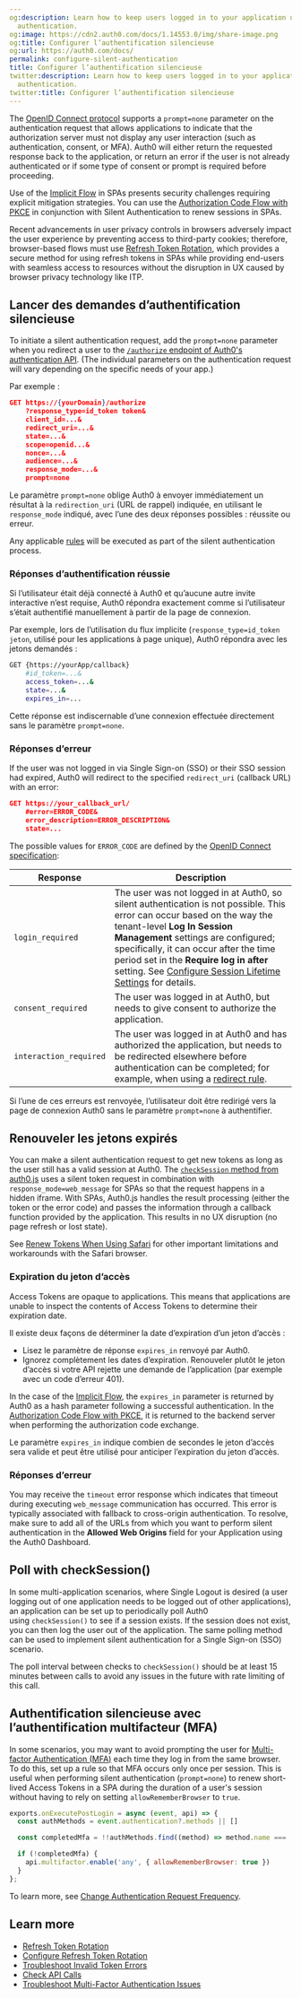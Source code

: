 ```yaml
---
og:description: Learn how to keep users logged in to your application using silent
  authentication.
og:image: https://cdn2.auth0.com/docs/1.14553.0/img/share-image.png
og:title: Configurer l’authentification silencieuse
og:url: https://auth0.com/docs/
permalink: configure-silent-authentication
title: Configurer l’authentification silencieuse
twitter:description: Learn how to keep users logged in to your application using silent
  authentication.
twitter:title: Configurer l’authentification silencieuse
---
```


The [OpenID Connect protocol](/docs/authenticate/protocols/openid-connect-protocol) supports a `prompt=none` parameter on the authentication request that allows applications to indicate that the <Tooltip tip="Authorization Server: Centralized server that contributes to defining the boundaries of a user’s access. For example, your authorization server can control the data, tasks, and features available to a user." cta="View Glossary" href="/docs/glossary?term=authorization+server">authorization server</Tooltip> must not display any user interaction (such as authentication, consent, or <Tooltip tip="Authorization Server: Centralized server that contributes to defining the boundaries of a user’s access. For example, your authorization server can control the data, tasks, and features available to a user." cta="View Glossary" href="/docs/glossary?term=MFA">MFA</Tooltip>). Auth0 will either return the requested response back to the application, or return an error if the user is not already authenticated or if some type of consent or prompt is required before proceeding.

Use of the [Implicit Flow](/docs/get-started/authentication-and-authorization-flow/implicit-flow-with-form-post) in SPAs presents security challenges requiring explicit mitigation strategies. You can use the [Authorization Code Flow with PKCE](/docs/get-started/authentication-and-authorization-flow/authorization-code-flow-with-pkce) in conjunction with Silent Authentication to renew sessions in SPAs.

<Callout icon="file-lines" color="#0EA5E9" iconType="regular">

Recent advancements in user privacy controls in browsers adversely impact the user experience by preventing access to third-party cookies; therefore, browser-based flows must use [Refresh Token Rotation](/docs/secure/tokens/refresh-tokens/refresh-token-rotation), which provides a secure method for using refresh tokens in SPAs while providing end-users with seamless access to resources without the disruption in UX caused by browser privacy technology like ITP.

</Callout>

## Lancer des demandes d’authentification silencieuse

To initiate a silent authentication request, add the `prompt=none` parameter when you redirect a user to the [`/authorize` endpoint of Auth0's authentication API](https://auth0.com/docs/api/authentication#authorize-application). (The individual parameters on the authentication request will vary depending on the specific needs of your app.)

Par exemple :

```json lines
GET https://{yourDomain}/authorize
    ?response_type=id_token token&
    client_id=...&
    redirect_uri=...&
    state=...&
    scope=openid...&
    nonce=...&
    audience=...&
    response_mode=...&
    prompt=none
```






Le paramètre `prompt=none` oblige Auth0 à envoyer immédiatement un résultat à la `redirection_uri` (URL de rappel) indiquée, en utilisant le `response_mode` indiqué, avec l’une des deux réponses possibles : réussite ou erreur.

<Callout icon="file-lines" color="#0EA5E9" iconType="regular">

Any applicable [rules](/docs/customize/rules) will be executed as part of the silent authentication process.

</Callout>

### Réponses d’authentification réussie

Si l’utilisateur était déjà connecté à Auth0 et qu’aucune autre invite interactive n’est requise, Auth0 répondra exactement comme si l’utilisateur s’était authentifié manuellement à partir de la page de connexion.

Par exemple, lors de l’utilisation du flux implicite (`response_type=id_token jeton`, utilisé pour les applications à page unique), Auth0 répondra avec les jetons demandés :

```bash cURL lines
GET {https://yourApp/callback}
    #id_token=...&
    access_token=...&
    state=...&
    expires_in=...
```






Cette réponse est indiscernable d’une connexion effectuée directement sans le paramètre `prompt=none`.

### Réponses d’erreur

If the user was not logged in via <Tooltip tip="Single Sign-On (SSO): Service that, after a user logs into one applicaton, automatically logs that user in to other applications." cta="View Glossary" href="/docs/glossary?term=Single+Sign-on">Single Sign-on</Tooltip> (SSO) or their SSO session had expired, Auth0 will redirect to the specified `redirect_uri` (callback URL) with an error:

```json lines
GET https://your_callback_url/
    #error=ERROR_CODE&
    error_description=ERROR_DESCRIPTION&
    state=...
```






The possible values for `ERROR_CODE` are defined by the [OpenID Connect specification](https://openid.net/specs/openid-connect-core-1_0.html#AuthError):

<table class="table"><thead>
<tr>
<th>Response</th>
<th>Description</th>
</tr>
</thead>
<tbody>
<tr>
<td><code>login_required</code></td>
<td>The user was not logged in at Auth0, so silent authentication is not possible. This error can occur based on the way the tenant-level <strong>Log In Session Management</strong> settings are configured; specifically, it can occur after the time period set in the <strong>Require log in after</strong> setting. See <a href="/docs/manage-users/sessions/configure-session-lifetime-settings">Configure Session Lifetime Settings</a> for details.</td>
</tr>
<tr>
<td><code>consent_required</code></td>
<td>The user was logged in at Auth0, but needs to give consent to authorize the application.</td>
</tr>
<tr>
<td><code>interaction_required</code></td>
<td>The user was logged in at Auth0 and has authorized the application, but needs to be redirected elsewhere before authentication can be completed; for example, when using a <a href="/docs/customize/rules/redirect-users">redirect rule</a>.</td>
</tr>
</tbody>
</table>

Si l’une de ces erreurs est renvoyée, l’utilisateur doit être redirigé vers la page de connexion Auth0 sans le paramètre `prompt=none` à authentifier.

## Renouveler les jetons expirés

You can make a silent authentication request to get new tokens as long as the user still has a valid session at Auth0. The [`checkSession` method from auth0.js](/docs/libraries/auth0js) uses a silent token request in combination with `response_mode=web_message` for SPAs so that the request happens in a hidden iframe. With SPAs, Auth0.js handles the result processing (either the token or the error code) and passes the information through a callback function provided by the application. This results in no UX disruption (no page refresh or lost state).

<Callout icon="file-lines" color="#0EA5E9" iconType="regular">

See [Renew Tokens When Using Safari](/docs/troubleshoot/authentication-issues/renew-tokens-when-using-safari) for other important limitations and workarounds with the Safari browser.

</Callout>

### Expiration du jeton d’accès

<Tooltip tip="Access Token: Authorization credential, in the form of an opaque string or JWT, used to access an API." cta="View Glossary" href="/docs/glossary?term=Access+Tokens">Access Tokens</Tooltip> are opaque to applications. This means that applications are unable to inspect the contents of Access Tokens to determine their expiration date.

Il existe deux façons de déterminer la date d’expiration d’un jeton d’accès :

* Lisez le paramètre de réponse `expires_in` renvoyé par Auth0.
* Ignorez complètement les dates d’expiration. Renouveler plutôt le jeton d’accès si votre API rejette une demande de l’application (par exemple avec un code d’erreur 401).

In the case of the [Implicit Flow](/docs/get-started/authentication-and-authorization-flow/implicit-flow-with-form-post), the `expires_in` parameter is returned by Auth0 as a hash parameter following a successful authentication. In the [Authorization Code Flow with PKCE](/docs/get-started/authentication-and-authorization-flow/authorization-code-flow-with-pkce), it is returned to the backend server when performing the authorization code exchange.

Le paramètre `expires_in` indique combien de secondes le jeton d’accès sera valide et peut être utilisé pour anticiper l’expiration du jeton d’accès.

### Réponses d’erreur

You may receive the `timeout` error response which indicates that timeout during executing `web_message` communication has occurred. This error is typically associated with fallback to cross-origin authentication. To resolve, make sure to add all of the URLs from which you want to perform silent authentication in the **Allowed Web Origins** field for your Application using the <Tooltip tip="Auth0 Dashboard: Auth0's main product to configure your services." cta="View Glossary" href="/docs/glossary?term=Auth0+Dashboard">Auth0 Dashboard</Tooltip>.

## Poll with checkSession()

In some multi-application scenarios, where Single Logout is desired (a user logging out of one application needs to be logged out of other applications), an application can be set up to periodically poll Auth0 using `checkSession()` to see if a session exists. If the session does not exist, you can then log the user out of the application. The same polling method can be used to implement silent authentication for a Single Sign-on (SSO) scenario.

The poll interval between checks to `checkSession()` should be at least 15 minutes between calls to avoid any issues in the future with rate limiting of this call.

## Authentification silencieuse avec l’authentification multifacteur (MFA)

In some scenarios, you may want to avoid prompting the user for [Multi-factor Authentication (MFA)](/docs/secure/multi-factor-authentication) each time they log in from the same browser. To do this, set up a rule so that MFA occurs only once per session. This is useful when performing silent authentication (`prompt=none`) to renew short-lived Access Tokens in a SPA during the duration of a user's session without having to rely on setting `allowRememberBrowser` to `true`.

```js lines
exports.onExecutePostLogin = async (event, api) => {
  const authMethods = event.authentication?.methods || []

  const completedMfa = !!authMethods.find((method) => method.name === 'mfa')

  if (!completedMfa) {
    api.multifactor.enable('any', { allowRememberBrowser: true })
  }
};
```


To learn more, see [Change Authentication Request Frequency](/docs/secure/multi-factor-authentication/customize-mfa).

## Learn more

* [Refresh Token Rotation](/docs/secure/tokens/refresh-tokens/refresh-token-rotation)
* [Configure Refresh Token Rotation](/docs/secure/tokens/refresh-tokens/configure-refresh-token-rotation)
* [Troubleshoot Invalid Token Errors](/docs/troubleshoot/basic-issues/invalid-token-errors)
* [Check API Calls](/docs/troubleshoot/authentication-issues/check-api-calls)
* [Troubleshoot Multi-Factor Authentication Issues](/docs/troubleshoot/authentication-issues/troubleshoot-mfa-issues)